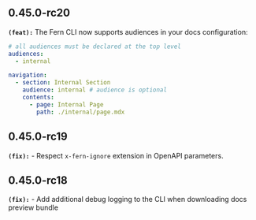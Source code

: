 ## 0.45.0-rc20
**`(feat):`** The Fern CLI now supports audiences in your docs configuration:

```yml docs.yml
# all audiences must be declared at the top level
audiences:
  - internal

navigation:
  - section: Internal Section
    audience: internal # audience is optional
    contents:
      - page: Internal Page
        path: ./internal/page.mdx
```


## 0.45.0-rc19
**`(fix):`** - Respect `x-fern-ignore` extension in OpenAPI parameters.


## 0.45.0-rc18
**`(fix):`** - Add additional debug logging to the CLI when downloading docs preview bundle


